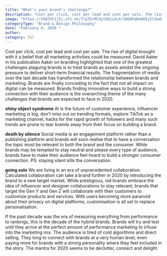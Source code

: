 ```yaml
---
title: "What’s your brand’s challenge?"
description: "Cost per click, cost per lead and cost per sale. The rise of digital brought with it a belief that all marketing activities could be measured."
image: "https://x687dt1j5j.ufs.sh/f/pTbrMlXytQXiLAckr20Q0hqRaHUEyIt3wdnJjrkN6TGb147A"
categoryType: "Brand & Design Philosophy"
date: "February 4, 2020 "
author:
category: fbl
---
```


Cost per click, cost per lead and cost per sale. The rise of digital brought with it a belief that all marketing activities could be measured. David Aaker in his publication Aaker on branding highlighted that one of the greatest challenges plaguing brands is to treat brands as assets amidst the ongoing pressure to deliver short-term financial results. The fragmentation of media over the last decade has transformed the relationship between brands and marketing. Brands are finally conceding to the fact that not all impact on digital can be measured. Brands finding innovative ways to build a strong connection with their audience is the overarching theme of the many challenges that brands are expected to face in 2020.

**shiny object syndrome**
AI is the future of customer experience, influencer marketing is big, don’t miss out on trending formats, explore TikTok as a marketing channel, hacks for the rapid growth of followers and many such trends are prone to tear brands away from their focus on building a brand.

**death by silence**
Social media is an engagement platform rather than a publishing platform and brands will soon realise that to have a conversation the topic must be relevant to both the brand and the consumer. While brands may be tempted to stay neutral and please every type of audience, brands have to make their audience feel heard to build a stronger consumer connection. PS: staying silent kills the conversation.

**going solo**
We are living in an era of unprecedented collaboration. Calculated collaboration can take a brand further in 2020 by introducing the brand to a new target market. While prestigious, old brands embrace the idea of influencer and designer collaborations to stay relevant, brands that target the Gen Y and Gen Z will collaborate with their customers to customize products and services. With users becoming more paranoid about their privacy on digital platforms, customisation is all set to replace personalisation.

If the past decade was the era of measuring everything from performance to rankings, this is the decade of the hybrid brands. Brands will try and test until they arrive at the perfect amount of performance marketing to infuse into the marketing mix. The audience is tired of cold algorithms and direct selling. They long to connect with brands at a very human level, even paying more for brands with a strong personality where they feel included in the story. The mantra for 2020 seems to be declutter, connect and delight.
